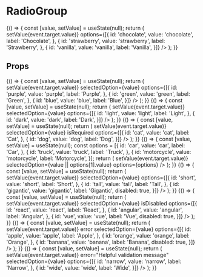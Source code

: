 
<Meta
  title="Components/RadioGroup"
  component={RadioGroup}
  decorators={[withA11y]}
/>

# RadioGroup

<Preview>
  <Story name="Default">
    {() => {
      const [value, setValue] = useState(null);
      return (
        <RadioGroup
          name="noTitleOrDescription"
          selectedOption={value}
          onChange={event => setValue(event.target.value)}
          options={[{
            id: 'chocolate',
            value: 'chocolate',
            label: 'Chocolate',
          },
          {
            id: 'strawberry',
            value: 'strawberry',
            label: 'Strawberry',
          },
          {
            id: 'vanilla',
            value: 'vanilla',
            label: 'Vanilla',
          }]}
        />
      );
    }}
  </Story>
</Preview>

## Props
<Props of={RadioGroup} />

<Preview>
  <Story name="With Title">
    {() => {
      const [value, setValue] = useState(null);
      return (
        <RadioGroup
          title="With Title"
          name="withTitle"
          onChange={event => setValue(event.target.value)}
          selectedOption={value}
          options={[{
            id: 'purple',
            value: 'purple',
            label: 'Purple',
          },
          {
            id: 'green',
            value: 'green',
            label: 'Green',
          },
          {
            id: 'blue',
            value: 'blue',
            label: 'Blue',
          }]}
        />
      );
    }}
  </Story>
</Preview>

<Preview>
  <Story name="With Title and Description">
    {() => {
      const [value, setValue] = useState(null);
      return (
        <RadioGroup
          title="With Title and Description"
          description="A helpful description"
          name="withTitleAndDescription"
          onChange={event => setValue(event.target.value)}
          selectedOption={value}
          options={[{
            id: 'light',
            value: 'light',
            label: 'Light',
          },
          {
            id: 'dark',
            value: 'dark',
            label: 'Dark',
          }]}
        />
      );
    }}
  </Story>
</Preview>

<Preview>
  <Story name="Required">
    {() => {
      const [value, setValue] = useState(null);
      return (
        <RadioGroup
          title="Required"
          name="required"
          onChange={event => setValue(event.target.value)}
          selectedOption={value}
          isRequired
          options={[{
            id: 'cat',
            value: 'cat',
            label: 'Cat',
          },
          {
            id: 'dog',
            value: 'dog',
            label: 'Dog',
          }]}
        />
      );
    }}
  </Story>
</Preview>

<Preview>
  <Story name="Pre-Selected Option">
    {() => {
      const [value, setValue] = useState(null);
      const options = [{
        id: 'car',
        value: 'car',
        label: 'Car',
      },
      {
        id: 'truck',
        value: 'truck',
        label: 'Truck',
      },
      {
        id: 'motorcycle',
        value: 'motorcycle',
        label: 'Motorcycle',
      }];
      return (
        <RadioGroup
          title="Pre-selected Option"
          name="preSelectedOption"
          onChange={event => setValue(event.target.value)}
          selectedOption={value || options[1].value}
          options={options}
        />
      );
    }}
  </Story>
</Preview>

<Preview>
  <Story name="Disabled Option">
    {() => {
      const [value, setValue] = useState(null);
      return (
        <RadioGroup
          title="Disabled Option"
          name="disabledOption"
          onChange={event => setValue(event.target.value)}
          selectedOption={value}
          options={[{
            id: 'short',
            value: 'short',
            label: 'Short',
          },
          {
            id: 'tall',
            value: 'tall',
            label: 'Tall',
          },
          {
            id: 'gigantic',
            value: 'gigantic',
            label: 'Gigantic',
            disabled: true,
          }]}
        />
      );
    }}
  </Story>
</Preview>

<Preview>
  <Story name="Disabled Group">
    {() => {
      const [value, setValue] = useState(null);
      return (
        <RadioGroup
          title="Disabled Group"
          name="disabledGroup"
          onChange={event => setValue(event.target.value)}
          selectedOption={value}
          isDisabled
          options={[{
            id: 'react',
            value: 'react',
            label: 'React',
          },
          {
            id: 'angular',
            value: 'angular',
            label: 'Angular',
          },
          {
            id: 'vue',
            value: 'vue',
            label: 'Vue',
            disabled: true,
          }]}
        />
      );
    }}
  </Story>
</Preview>

<Preview>
  <Story name="Error">
    {() => {
      const [value, setValue] = useState(null);
      return (
        <RadioGroup
          title="Error"
          name="error"
          onChange={event => setValue(event.target.value)}
          error
          selectedOption={value}
          options={[{
            id: 'apple',
            value: 'apple',
            label: 'Apple',
          },
          {
            id: 'orange',
            value: 'orange',
            label: 'Orange',
          },
          {
            id: 'banana',
            value: 'banana',
            label: 'Banana',
            disabled: true,
          }]}
        />
      );
    }}
  </Story>
</Preview>

<Preview>
  <Story name="Error with Validation Message">
    {() => {
      const [value, setValue] = useState(null);
      return (
        <RadioGroup
          title="Error with Validation Message"
          name="errorWithMessage"
          onChange={event => setValue(event.target.value)}
          error="Helpful validation message"
          selectedOption={value}
          options={[{
            id: 'narrow',
            value: 'narrow',
            label: 'Narrow',
          },
          {
            id: 'wide',
            value: 'wide',
            label: 'Wide',
          }]}
        />
      );
    }}
  </Story>
</Preview>



